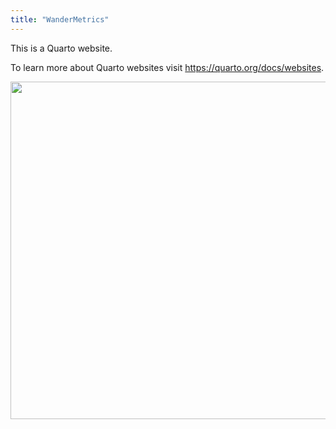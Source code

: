 ```yaml
---
title: "WanderMetrics"
---
```


This is a Quarto website.

To learn more about Quarto websites visit <https://quarto.org/docs/websites>.

<p style='text-align:center'>
    <img src="figures/web_flight.jpg" width="960" height="540" />
</p>

